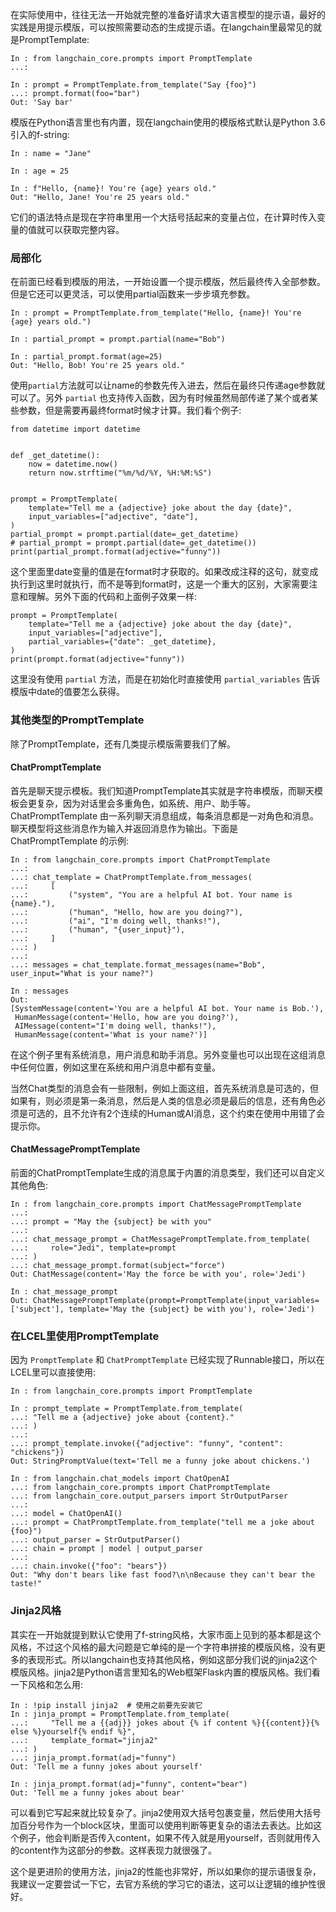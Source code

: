 在实际使用中，往往无法一开始就完整的准备好请求大语言模型的提示语，最好的实践是用提示模版，可以按照需要动态的生成提示语。在langchain里最常见的就是PromptTemplate:

```
In : from langchain_core.prompts import PromptTemplate
...:

In : prompt = PromptTemplate.from_template("Say {foo}")
...: prompt.format(foo="bar")
Out: 'Say bar'
```

模版在Python语言里也有内置，现在langchain使用的模版格式默认是Python 3.6引入的f-string:

```
In : name = "Jane"

In : age = 25

In : f"Hello, {name}! You're {age} years old."
Out: "Hello, Jane! You're 25 years old."
```

它们的语法特点是现在字符串里用一个大括号括起来的变量占位，在计算时传入变量的值就可以获取完整内容。
### 局部化

在前面已经看到模版的用法，一开始设置一个提示模版，然后最终传入全部参数。但是它还可以更灵活，可以使用partial函数来一步步填充参数。

```
In : prompt = PromptTemplate.from_template("Hello, {name}! You're {age} years old.")

In : partial_prompt = prompt.partial(name="Bob")

In : partial_prompt.format(age=25)
Out: "Hello, Bob! You're 25 years old."
```

使用`partial`方法就可以让name的参数先传入进去，然后在最终只传递age参数就可以了。另外 `partial` 也支持传入函数，因为有时候虽然局部传递了某个或者某些参数，但是需要再最终format时候才计算。我们看个例子:

```
from datetime import datetime


def _get_datetime():
    now = datetime.now()
    return now.strftime("%m/%d/%Y, %H:%M:%S")


prompt = PromptTemplate(
    template="Tell me a {adjective} joke about the day {date}",
    input_variables=["adjective", "date"],
)
partial_prompt = prompt.partial(date=_get_datetime)
# partial_prompt = prompt.partial(date=_get_datetime())
print(partial_prompt.format(adjective="funny"))
```

这个里面里date变量的值是在format时才获取的。如果改成注释的这句，就变成执行到这里时就执行，而不是等到format时，这是一个重大的区别，大家需要注意和理解。另外下面的代码和上面例子效果一样:

```
prompt = PromptTemplate(
    template="Tell me a {adjective} joke about the day {date}",
    input_variables=["adjective"],
    partial_variables={"date": _get_datetime},
)
print(prompt.format(adjective="funny"))
```
这里没有使用 `partial` 方法，而是在初始化时直接使用 `partial_variables` 告诉模版中date的值要怎么获得。
### 其他类型的PromptTemplate

除了PromptTemplate，还有几类提示模版需要我们了解。

#### ChatPromptTemplate

首先是聊天提示模板。我们知道PromptTemplate其实就是字符串模版，而聊天模板会更复杂，因为对话里会多重角色，如系统、用户、助手等。ChatPromptTemplate 由一系列聊天消息组成，每条消息都是一对角色和消息。聊天模型将这些消息作为输入并返回消息作为输出。下面是 ChatPromptTemplate 的示例:

```
In : from langchain_core.prompts import ChatPromptTemplate
...:
...: chat_template = ChatPromptTemplate.from_messages(
...:     [
...:         ("system", "You are a helpful AI bot. Your name is {name}."),
...:         ("human", "Hello, how are you doing?"),
...:         ("ai", "I'm doing well, thanks!"),
...:         ("human", "{user_input}"),
...:     ]
...: )
...:
...: messages = chat_template.format_messages(name="Bob", user_input="What is your name?")

In : messages
Out:
[SystemMessage(content='You are a helpful AI bot. Your name is Bob.'),
 HumanMessage(content='Hello, how are you doing?'),
 AIMessage(content="I'm doing well, thanks!"),
 HumanMessage(content='What is your name?')]
```
在这个例子里有系统消息，用户消息和助手消息。另外变量也可以出现在这组消息中任何位置，例如这里在系统和用户消息中都有变量。

当然Chat类型的消息会有一些限制，例如上面这组，首先系统消息是可选的，但如果有，则必须是第一条消息，然后是人类的信息必须是最后的信息，还有角色必须是可选的，且不允许有2个连续的Human或AI消息，这个约束在使用中用错了会提示你。
#### ChatMessagePromptTemplate

前面的ChatPromptTemplate生成的消息属于内置的消息类型，我们还可以自定义其他角色:

```
In : from langchain_core.prompts import ChatMessagePromptTemplate
...:
...: prompt = "May the {subject} be with you"
...:
...: chat_message_prompt = ChatMessagePromptTemplate.from_template(
...:     role="Jedi", template=prompt
...: )
...: chat_message_prompt.format(subject="force")
Out: ChatMessage(content='May the force be with you', role='Jedi')

In : chat_message_prompt
Out: ChatMessagePromptTemplate(prompt=PromptTemplate(input_variables=['subject'], template='May the {subject} be with you'), role='Jedi')
```

### 在LCEL里使用PromptTemplate

因为 `PromptTemplate` 和 `ChatPromptTemplate` 已经实现了Runnable接口，所以在LCEL里可以直接使用:

```
In : from langchain_core.prompts import PromptTemplate

In : prompt_template = PromptTemplate.from_template(
...: "Tell me a {adjective} joke about {content}."
...: )
...:
...: prompt_template.invoke({"adjective": "funny", "content": "chickens"})
Out: StringPromptValue(text='Tell me a funny joke about chickens.')

In : from langchain.chat_models import ChatOpenAI
...: from langchain_core.prompts import ChatPromptTemplate
...: from langchain_core.output_parsers import StrOutputParser
...:
...: model = ChatOpenAI()
...: prompt = ChatPromptTemplate.from_template("tell me a joke about {foo}")
...: output_parser = StrOutputParser()
...: chain = prompt | model | output_parser
...:
...: chain.invoke({"foo": "bears"})
Out: "Why don't bears like fast food?\n\nBecause they can't bear the taste!"
```

### Jinja2风格

其实在一开始就提到默认它使用了f-string风格，大家市面上见到的基本都是这个风格，不过这个风格的最大问题是它单纯的是一个字符串拼接的模版风格，没有更多的表现形式。所以langchain也支持其他风格，例如这部分我们说的jinja2这个模版风格。jinja2是Python语言里知名的Web框架Flask内置的模版风格。我们看一下风格和怎么用:

```
In : !pip install jinja2  # 使用之前要先安装它
In : jinja_prompt = PromptTemplate.from_template(
...:     "Tell me a {{adj}} jokes about {% if content %}{{content}}{% else %}yourself{% endif %}",
...:     template_format="jinja2"
...: )
...: jinja_prompt.format(adj="funny")
Out: 'Tell me a funny jokes about yourself'

In : jinja_prompt.format(adj="funny", content="bear")
Out: 'Tell me a funny jokes about bear'
```

可以看到它写起来就比较复杂了。jinja2使用双大括号包裹变量，然后使用大括号加百分号作为一个block区块，里面可以使用判断等更复杂的语法去表达。比如这个例子，他会判断是否传入content，如果不传入就是用yourself，否则就用传入的content作为这部分的参数。这样表现力就很强了。

这个是更进阶的使用方法，jinja2的性能也非常好，所以如果你的提示语很复杂，我建议一定要尝试一下它，去官方系统的学习它的语法，这可以让逻辑的维护性很好。

